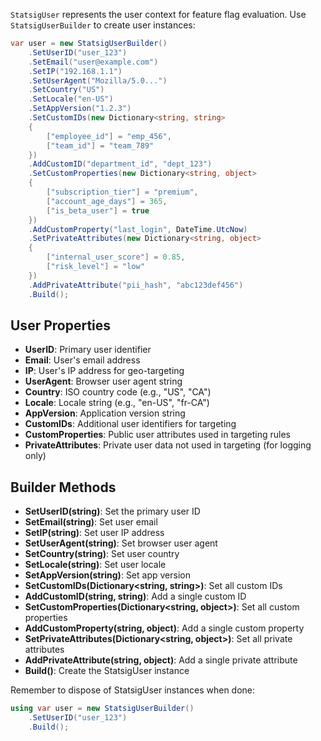`StatsigUser` represents the user context for feature flag evaluation. Use `StatsigUserBuilder` to create user instances:

```csharp
var user = new StatsigUserBuilder()
    .SetUserID("user_123")
    .SetEmail("user@example.com")
    .SetIP("192.168.1.1")
    .SetUserAgent("Mozilla/5.0...")
    .SetCountry("US")
    .SetLocale("en-US")
    .SetAppVersion("1.2.3")
    .SetCustomIDs(new Dictionary<string, string>
    {
        ["employee_id"] = "emp_456",
        ["team_id"] = "team_789"
    })
    .AddCustomID("department_id", "dept_123")
    .SetCustomProperties(new Dictionary<string, object>
    {
        ["subscription_tier"] = "premium",
        ["account_age_days"] = 365,
        ["is_beta_user"] = true
    })
    .AddCustomProperty("last_login", DateTime.UtcNow)
    .SetPrivateAttributes(new Dictionary<string, object>
    {
        ["internal_user_score"] = 0.85,
        ["risk_level"] = "low"
    })
    .AddPrivateAttribute("pii_hash", "abc123def456")
    .Build();
```

## User Properties

- **UserID**: Primary user identifier
- **Email**: User's email address
- **IP**: User's IP address for geo-targeting
- **UserAgent**: Browser user agent string
- **Country**: ISO country code (e.g., "US", "CA")
- **Locale**: Locale string (e.g., "en-US", "fr-CA")
- **AppVersion**: Application version string
- **CustomIDs**: Additional user identifiers for targeting
- **CustomProperties**: Public user attributes used in targeting rules
- **PrivateAttributes**: Private user data not used in targeting (for logging only)

## Builder Methods

- **SetUserID(string)**: Set the primary user ID
- **SetEmail(string)**: Set user email
- **SetIP(string)**: Set user IP address
- **SetUserAgent(string)**: Set browser user agent
- **SetCountry(string)**: Set user country
- **SetLocale(string)**: Set user locale
- **SetAppVersion(string)**: Set app version
- **SetCustomIDs(Dictionary<string, string>)**: Set all custom IDs
- **AddCustomID(string, string)**: Add a single custom ID
- **SetCustomProperties(Dictionary<string, object>)**: Set all custom properties
- **AddCustomProperty(string, object)**: Add a single custom property
- **SetPrivateAttributes(Dictionary<string, object>)**: Set all private attributes
- **AddPrivateAttribute(string, object)**: Add a single private attribute
- **Build()**: Create the StatsigUser instance

Remember to dispose of StatsigUser instances when done:

```csharp
using var user = new StatsigUserBuilder()
    .SetUserID("user_123")
    .Build();
```
